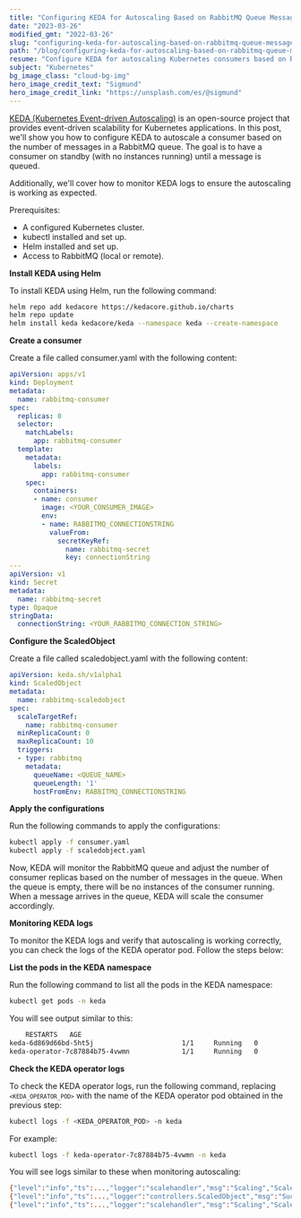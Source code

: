 ```yaml
---
title: "Configuring KEDA for Autoscaling Based on RabbitMQ Queue Messages"
date: "2023-03-26"
modified_gmt: "2022-03-26"
slug: "configuring-keda-for-autoscaling-based-on-rabbitmq-queue-messages"
path: "/blog/configuring-keda-for-autoscaling-based-on-rabbitmq-queue-messages/"
resume: "Configure KEDA for autoscaling Kubernetes consumers based on RabbitMQ queue messages, and monitor logs to ensure seamless event-driven scalability."
subject: "Kubernetes"
bg_image_class: "cloud-bg-img"
hero_image_credit_text: "Sigmund"
hero_image_credit_link: "https://unsplash.com/es/@sigmund"
---
```


[KEDA (Kubernetes Event-driven Autoscaling)](https://keda.sh/) is an open-source project that provides event-driven scalability for Kubernetes applications. In this post, we'll show you how to configure KEDA to autoscale a consumer based on the number of messages in a RabbitMQ queue. The goal is to have a consumer on standby (with no instances running) until a message is queued.

Additionally, we'll cover how to monitor KEDA logs to ensure the autoscaling is working as expected.

Prerequisites:

- A configured Kubernetes cluster.
- kubectl installed and set up.
- Helm installed and set up.
- Access to RabbitMQ (local or remote).

**Install KEDA using Helm**

To install KEDA using Helm, run the following command:

```bash
helm repo add kedacore https://kedacore.github.io/charts
helm repo update
helm install keda kedacore/keda --namespace keda --create-namespace
```

**Create a consumer**

Create a file called consumer.yaml with the following content:

```yaml
apiVersion: apps/v1
kind: Deployment
metadata:
  name: rabbitmq-consumer
spec:
  replicas: 0
  selector:
    matchLabels:
      app: rabbitmq-consumer
  template:
    metadata:
      labels:
        app: rabbitmq-consumer
    spec:
      containers:
      - name: consumer
        image: <YOUR_CONSUMER_IMAGE>
        env:
        - name: RABBITMQ_CONNECTIONSTRING
          valueFrom:
            secretKeyRef:
              name: rabbitmq-secret
              key: connectionString
---
apiVersion: v1
kind: Secret
metadata:
  name: rabbitmq-secret
type: Opaque
stringData:
  connectionString: <YOUR_RABBITMQ_CONNECTION_STRING>

```

**Configure the ScaledObject**

Create a file called scaledobject.yaml with the following content:

```yaml
apiVersion: keda.sh/v1alpha1
kind: ScaledObject
metadata:
  name: rabbitmq-scaledobject
spec:
  scaleTargetRef:
    name: rabbitmq-consumer
  minReplicaCount: 0
  maxReplicaCount: 10
  triggers:
  - type: rabbitmq
    metadata:
      queueName: <QUEUE_NAME>
      queueLength: '1'
      hostFromEnv: RABBITMQ_CONNECTIONSTRING
```

**Apply the configurations**

Run the following commands to apply the configurations:

```bash
kubectl apply -f consumer.yaml
kubectl apply -f scaledobject.yaml
```

Now, KEDA will monitor the RabbitMQ queue and adjust the number of consumer replicas based on the number of messages in the queue. When the queue is empty, there will be no instances of the consumer running. When a message arrives in the queue, KEDA will scale the consumer accordingly.

**Monitoring KEDA logs**

To monitor the KEDA logs and verify that autoscaling is working correctly, you can check the logs of the KEDA operator pod. Follow the steps below:

**List the pods in the KEDA namespace**

Run the following command to list all the pods in the KEDA namespace:

```bash
kubectl get pods -n keda
```

You will see output similar to this:

```bash
    RESTARTS   AGE
keda-6d869d66bd-5ht5j                      1/1     Running   0          1d
keda-operator-7c87884b75-4vwmn             1/1     Running   0          1d
```

**Check the KEDA operator logs**

To check the KEDA operator logs, run the following command, replacing <code>`<KEDA_OPERATOR_POD>`</code> with the name of the KEDA operator pod obtained in the previous step:

```bash
kubectl logs -f <KEDA_OPERATOR_POD> -n keda
```

For example:


```bash
kubectl logs -f keda-operator-7c87884b75-4vwmn -n keda
```

You will see logs similar to these when monitoring autoscaling:

```bash
{"level":"info","ts":...,"logger":"scalehandler","msg":"Scaling","ScaledObject.Namespace":"default","ScaledObject.Name":"rabbitmq-scaledobject","ScaledObject.ScaleType":"deployment","ScaledObject.Scaler":{},"ScaledObject.MinReplicas":0,"ScaledObject.MaxReplicas":10,"ScaledObject.Replicas":0}
{"level":"info","ts":...,"logger":"controllers.ScaledObject","msg":"Successfully updated status","ScaledObject.Namespace":"default","ScaledObject.Name":"rabbitmq-scaledobject"}
{"level":"info","ts":...,"logger":"scalehandler","msg":"Scaling","ScaledObject.Namespace":"default","ScaledObject.Name":"rabbitmq-scaledobject","ScaledObject.ScaleType":"deployment","ScaledObject.Scaler":{},"ScaledObject.MinReplicas":0,"ScaledObject.MaxReplicas":10,"ScaledObject.Replicas":1}
```